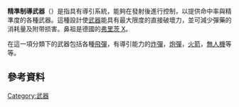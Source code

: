 {{Unreferenced|time=20200821}}
{{Expand language|en}}
{{noteTA
|1=zh-hans:制导; zh-hant:導引;
}}
'''精準制導武器'''（{{lang-en|Precision-guided weapon}}）是指具有導引系統，能夠在發射後進行控制，以提供命中率與精準度的各種武器。這種設計使[[武器|武器]]能具有最大限度的直接破壞力，並可減少彈藥的消耗量及附带损害。鼻祖是德國的[[弗里茨_X|弗里茨 X]]。

在這一項分類下的武器包括各種[[飛彈|飛彈]]，有導引能力的[[空用炸彈|炸彈]]，[[炮彈|炮彈]]，[[火箭|火箭]]，[[無人機|無人機]]等等。

== 參考資料 ==
{{Reflist}}

{{Weapon-stub}}

[[Category:武器|Category:武器]]